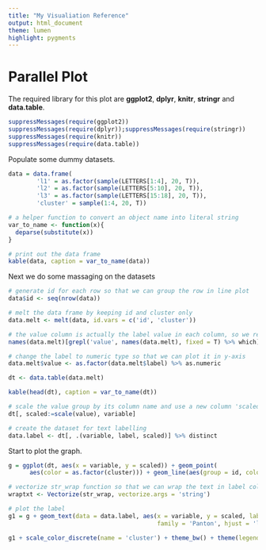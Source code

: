 ```yaml
---
title: "My Visualiation Reference"
output: html_document
theme: lumen
highlight: pygments
---
```


# Parallel Plot

The required library for this plot are **ggplot2**, **dplyr**, **knitr**, **stringr** and **data.table**.

```r
suppressMessages(require(ggplot2))
suppressMessages(require(dplyr));suppressMessages(require(stringr))
suppressMessages(require(knitr))
suppressMessages(require(data.table))
```

Populate some dummy datasets.

```r
data = data.frame(
        'l1' = as.factor(sample(LETTERS[1:4], 20, T)), 
        'l2' = as.factor(sample(LETTERS[5:10], 20, T)),
        'l3' = as.factor(sample(LETTERS[15:18], 20, T)), 
        'cluster' = sample(1:4, 20, T))

# a helper function to convert an object name into literal string
var_to_name <- function(x){
  deparse(substitute(x))
}

# print out the data frame
kable(data, caption = var_to_name(data))

```

Next we do some massaging on the datasets

```r
# generate id for each row so that we can group the row in line plot
data$id <- seq(nrow(data))

# melt the data frame by keeping id and cluster only
data.melt <- melt(data, id.vars = c('id', 'cluster'))

# the value column is actually the label value in each column, so we rename it as 'label'
names(data.melt)[grepl('value', names(data.melt), fixed = T) %>% which] = 'label'

# change the label to numeric type so that we can plot it in y-axis
data.melt$value <- as.factor(data.melt$label) %>% as.numeric

dt <- data.table(data.melt)

kable(head(dt), caption = var_to_name(dt))

# scale the value group by its column name and use a new column 'scaled' to store it
dt[, scaled:=scale(value), variable]

# create the dataset for text labelling
data.label <- dt[, .(variable, label, scaled)] %>% distinct
```

Start to plot the graph.

```r

g = ggplot(dt, aes(x = variable, y = scaled)) + geom_point(
      aes(color = as.factor(cluster))) + geom_line(aes(group = id, color = as.factor(cluster)))

# vectorize str_wrap function so that we can wrap the text in label column if its too long
wraptxt <- Vectorize(str_wrap, vectorize.args = 'string')

# plot the label
g1 = g + geom_text(data = data.label, aes(x = variable, y = scaled, label = wraptxt(label, width = 10)), 
                                          family = 'Panton', hjust = 'left', nudge_x = .02, size = 3)

g1 + scale_color_discrete(name = 'cluster') + theme_bw() + theme(legend.key = element_rect(color = NA))
```



